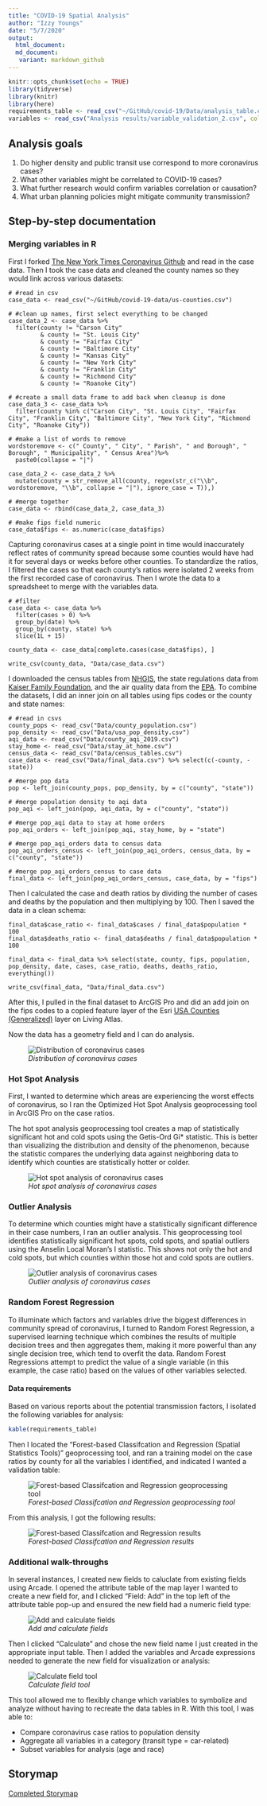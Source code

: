 ```yaml
---
title: "COVID-19 Spatial Analysis"
author: "Izzy Youngs"
date: "5/7/2020"
output: 
  html_document:
  md_document:
   variant: markdown_github
---
```


```r
knitr::opts_chunk$set(echo = TRUE)
library(tidyverse)
library(knitr)
library(here)
requirements_table <- read_csv("~/GitHub/covid-19/Data/analysis_table.csv")
variables <- read_csv("Analysis results/variable_validation_2.csv", col_names = TRUE)
```

## Analysis goals
1. Do higher density and public transit use correspond to more coronavirus cases?
2. What other variables might be correlated to COVID-19 cases?
3. What further research would confirm variables correlation or causation?
4. What urban planning policies might mitigate community transmission?

## Step-by-step documentation

### Merging variables in R

First I forked [The New York Times Coronavirus Github](https://github.com/nytimes/covid-19-data) and read in the case data. Then I took the case data and cleaned the county names so they would link across various datasets:

```
# #read in csv
case_data <- read_csv("~/GitHub/covid-19-data/us-counties.csv")
  
# #clean up names, first select everything to be changed
case_data_2 <- case_data %>% 
  filter(county != "Carson City" 
         & county != "St. Louis City" 
         & county != "Fairfax City" 
         & county != "Baltimore City"
         & county != "Kansas City"
         & county != "New York City"
         & county != "Franklin City"
         & county != "Richmond City"
         & county != "Roanoke City")

# #create a small data frame to add back when cleanup is done
case_data_3 <- case_data %>% 
  filter(county %in% c("Carson City", "St. Louis City", "Fairfax City", "Franklin City", "Baltimore City", "New York City", "Richmond City", "Roanoke City")) 

# #make a list of words to remove
wordstoremove <- c(" County", " City", " Parish", " and Borough", " Borough", " Municipality", " Census Area")%>% 
  paste0(collapse = "|")

case_data_2 <- case_data_2 %>%
  mutate(county = str_remove_all(county, regex(str_c("\\b", wordstoremove, "\\b", collapse = "|"), ignore_case = T)),)

# #merge together
case_data <- rbind(case_data_2, case_data_3)

# #make fips field numeric
case_data$fips <- as.numeric(case_data$fips)
```

Capturing coronavirus cases at a single point in time would inaccurately reflect rates of community spread because some counties would have had it for several days or weeks before other counties. To standardize the ratios, I filtered the cases so that each county's ratios were isolated 2 weeks from the first recorded case of coronavirus. Then I wrote the data to a spreadsheet to merge with the variables data.

```
# #filter
case_data <- case_data %>%
  filter(cases > 0) %>%
  group_by(date) %>%
  group_by(county, state) %>%
  slice(1L + 15)

county_data <- case_data[complete.cases(case_data$fips), ]

write_csv(county_data, "Data/case_data.csv")
```

I downloaded the census tables from [NHGIS](https://www.nhgis.org/), the state regulations data from [Kaiser Family Foundation](https://www.kff.org/health-costs/issue-brief/state-data-and-policy-actions-to-address-coronavirus/), and the air quality data from the [EPA](https://aqs.epa.gov/aqsweb/airdata/download_files.html). To combine the datasets, I did an inner join on all tables using fips codes or the county and state names:

```
# #read in csvs
county_pops <- read_csv("Data/county_population.csv")
pop_density <- read_csv("Data/usa_pop_density.csv")
aqi_data <- read_csv("Data/county_aqi_2019.csv")
stay_home <- read_csv("Data/stay_at_home.csv")
census_data <- read_csv("Data/census_tables.csv")
case_data <- read_csv("Data/final_data.csv") %>% select(c(-county, -state))

# #merge pop data
pop <- left_join(county_pops, pop_density, by = c("county", "state"))

# #merge population density to aqi data
pop_aqi <- left_join(pop, aqi_data, by = c("county", "state"))

# #merge pop_aqi data to stay at home orders
pop_aqi_orders <- left_join(pop_aqi, stay_home, by = "state")

# #merge pop_aqi_orders data to census data
pop_aqi_orders_census <- left_join(pop_aqi_orders, census_data, by = c("county", "state"))

# #merge pop_aqi_orders_census to case data
final_data <- left_join(pop_aqi_orders_census, case_data, by = "fips")
```

Then I calculated the case and death ratios by dividing the number of cases and deaths by the population and then multiplying by 100. Then I saved the data in a clean schema:

```
final_data$case_ratio <- final_data$cases / final_data$population * 100
final_data$deaths_ratio <- final_data$deaths / final_data$population * 100

final_data <- final_data %>% select(state, county, fips, population, pop_density, date, cases, case_ratio, deaths, deaths_ratio, everything())

write_csv(final_data, "Data/final_data.csv")
```

After this, I pulled in the final dataset to ArcGIS Pro and did an add join on the fips codes to a copied feature layer of the Esri [USA Counties (Generalized)](https://georgetownuniv.maps.arcgis.com/home/item.html?id=7566e0221e5646f99ea249a197116605) layer on Living Atlas.

Now the data has a geometry field and I can do analysis.

![*Distribution of coronavirus cases*](https://github.com/izzyoungs/covid-19/blob/master/Photos/covidfeatures.PNG)


### Hot Spot Analysis

First, I wanted to determine which areas are experiencing the worst effects of coronavirus, so I ran the Optimized Hot Spot Analysis geoprocessing tool in ArcGIS Pro on the case ratios.

The hot spot analysis geoprocessing tool creates a map of statistically significant hot and cold spots using the Getis-Ord Gi* statistic. This is better than visualizing the distribution and density of the phenomenon, because the statistic compares the underlying data against neighboring data to identify which counties are statistically hotter or colder.

![*Hot spot analysis of coronavirus cases*](https://github.com/izzyoungs/covid-19/blob/master/Photos/hotspot.PNG)

### Outlier Analysis

To determine which counties might have a statistically significant difference in their case numbers, I ran an outlier analysis. This geoprocessing tool identifies statistically significant hot spots, cold spots, and spatial outliers using the Anselin Local Moran's I statistic. This shows not only the hot and cold spots, but which counties within those hot and cold spots are outliers.

![*Outlier analysis of coronavirus cases*](https://github.com/izzyoungs/covid-19/blob/master/Photos/outlier.PNG)

### Random Forest Regression

To illuminate which factors and variables drive the biggest differences in community spread of coronavirus, I turned to Random Forest Regression, a supervised learning technique which combines the results of multiple decision trees and then aggregates them, making it more powerful than any single decision tree, which tend to overfit the data. Random Forest Regressions attempt to predict the value of a single variable (in this example, the case ratio) based on the values of other variables selected.


#### Data requirements

Based on various reports about the potential transmission factors, I isolated the following variables for analysis:

```r
kable(requirements_table)
```

Then I located the "Forest-based Classifcation and Regression (Spatial Statistics Tools)" geoprocessing tool, and ran a training model on the case ratios by county for all the variables I identified, and indicated I wanted a validation table:

![*Forest-based Classifcation and Regression geoprocessing tool*](https://github.com/izzyoungs/covid-19/blob/master/Photos/forest_regression.PNG)

From this analysis, I got the following results:

![*Forest-based Classifcation and Regression results*](https://github.com/izzyoungs/covid-19/blob/master/Photos/variables.png)

### Additional walk-throughs

In several instances, I created new fields to caluclate from existing fields using Arcade. I opened the attribute table of the map layer I wanted to create a new field for, and I clicked "Field: Add" in the top left of the attribute table pop-up and ensured the new field had a numeric field type:

![*Add and calculate fields*](https://github.com/izzyoungs/covid-19/blob/master/Photos/add_calculate.PNG)

Then I clicked "Calculate" and chose the new field name I just created in the appropriate input table. Then I added the variables and Arcade expressions needed to generate the new field for visualization or analysis:

![*Calculate field tool*](https://github.com/izzyoungs/covid-19/blob/master/Photos/calculate.png)

This tool allowed me to flexibly change which variables to symbolize and analyze without having to recreate the data tables in R. With this tool, I was able to:

* Compare coronavirus case ratios to population density
* Aggregate all variables in a category (transit type = car-related)
* Subset variables for analysis (age and race)

## Storymap
[Completed Storymap](https://storymaps.arcgis.com/stories/078d683198194fc5973907cfd303171f)